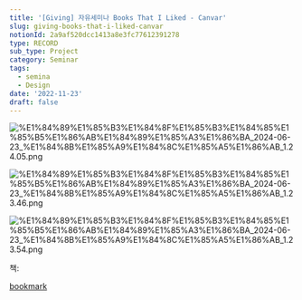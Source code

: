```yaml
---
title: '[Giving] 자유세미나 Books That I Liked - Canvar'
slug: giving-books-that-i-liked-canvar
notionId: 2a9af520dcc1413a8e3fc77612391278
type: RECORD
sub_type: Project
category: Seminar
tags:
  - semina
  - Design
date: '2022-11-23'
draft: false
---
```


![%E1%84%89%E1%85%B3%E1%84%8F%E1%85%B3%E1%84%85%E1%85%B5%E1%86%AB%E1%84%89%E1%85%A3%E1%86%BA_2024-06-23_%E1%84%8B%E1%85%A9%E1%84%8C%E1%85%A5%E1%86%AB_1.24.05.png](https://prod-files-secure.s3.us-west-2.amazonaws.com/056ff9f5-a9ef-486f-8acb-9eef51d06a2d/ce83ceb9-40a5-4af7-b5b0-69e60de9abc5/%E1%84%89%E1%85%B3%E1%84%8F%E1%85%B3%E1%84%85%E1%85%B5%E1%86%AB%E1%84%89%E1%85%A3%E1%86%BA_2024-06-23_%E1%84%8B%E1%85%A9%E1%84%8C%E1%85%A5%E1%86%AB_1.24.05.png?X-Amz-Algorithm=AWS4-HMAC-SHA256&X-Amz-Content-Sha256=UNSIGNED-PAYLOAD&X-Amz-Credential=ASIAZI2LB466Z6CNTOBL%2F20250716%2Fus-west-2%2Fs3%2Faws4_request&X-Amz-Date=20250716T091536Z&X-Amz-Expires=3600&X-Amz-Security-Token=IQoJb3JpZ2luX2VjEEEaCXVzLXdlc3QtMiJHMEUCIQDRjsMiBLPYrPdQdTs7vCfPf7ovdy4lGRdmvOrdFh1u0gIgYkdKCWIB61F8uHCBmki59HcU3TeFXSGk%2B1TMBFNdzDgq%2FwMIWhAAGgw2Mzc0MjMxODM4MDUiDLwz5cuktQxyjPyXKyrcAxuwlEAyLCvIXsgiaTH9DO2dXjXSNi0BCnYvs7IltE5slP7H3mGt72A5qY6rYDt4%2B%2B0ITHZwx68i5a5790wDclfGbzFOyo0EgvB4eg7heyYgsJtrfHpzHJ3FOLtoN3AZO9UYHMbrnVK0GQ1EP2KQnx85WLaCsdhCgZdYo%2F7KtuC4BIkz4YW0%2BNp2V5zin89TjuJp0MsUEq0qlX45%2F%2FFf%2BOQth6RBB4DVysCLK6bcu4bytltA3f8%2BFD47dB3cHfZyAXtyf24GSTB4zwCzy4wSrkqLg%2FHWYbKBHGDuaKCNImi2d3JcRHqpcQ0kRz2K3SzeE53EKIAvQO8vyfFJXlzJKAM%2BhK59H1yoyb503fkUrEkWpYi%2B0fZjKdy8VXCz%2BL5Nue%2BJAEvkxkq0YWSUmJdXKwD%2BTIHlh%2FRG4eCDs4o3%2BjgVzHtwcDpmdU4P04jf8CXimNiTdJZ0V%2BU63D8ryxti6r2%2FusT5Kl2ZWLlYYhn5W5etTLEc69EIyqzEi9JkcNrYjNsBkeRBrj9Nh%2FsYF39QDm%2BOWwTlk%2Fz7rcZgIJnbN6JmeXCaKtxa8YLRsypKSz0fxQ0PSkTB%2Bd7aPGjBFYbaff0x3geEN2Bj0kSNx2xHvdufaqd6nlEcT4ebRWYCMI%2FM3cMGOqUBkozpyZCayrL7d4tOsfevJafsX0hDCviroMN71PHIXkrE1NQyHSteODDpz4zX%2BbNeWCYAWXF%2FHpG7rFLr%2B1pDuodtyVoQBxSz6%2FmCeBQXyWlu6uS27QfZEMnxBTHYc1%2BqlM6hZdDfwBnpZAStEaTEEPM6a2MwVolXZp8asnk5eQC6GYXcFxmbRltpC8uXevdWonmN9JAh%2FencRmeBmzAVJq6tzw9%2B&X-Amz-Signature=39a1c3aa36288345783438dbfd09f736503e9c7e4c152318408637c54d80326a&X-Amz-SignedHeaders=host&x-amz-checksum-mode=ENABLED&x-id=GetObject)


![%E1%84%89%E1%85%B3%E1%84%8F%E1%85%B3%E1%84%85%E1%85%B5%E1%86%AB%E1%84%89%E1%85%A3%E1%86%BA_2024-06-23_%E1%84%8B%E1%85%A9%E1%84%8C%E1%85%A5%E1%86%AB_1.23.46.png](https://prod-files-secure.s3.us-west-2.amazonaws.com/056ff9f5-a9ef-486f-8acb-9eef51d06a2d/f1dd1829-0027-43a0-aaf8-158419cdf1e6/%E1%84%89%E1%85%B3%E1%84%8F%E1%85%B3%E1%84%85%E1%85%B5%E1%86%AB%E1%84%89%E1%85%A3%E1%86%BA_2024-06-23_%E1%84%8B%E1%85%A9%E1%84%8C%E1%85%A5%E1%86%AB_1.23.46.png?X-Amz-Algorithm=AWS4-HMAC-SHA256&X-Amz-Content-Sha256=UNSIGNED-PAYLOAD&X-Amz-Credential=ASIAZI2LB466Z6CNTOBL%2F20250716%2Fus-west-2%2Fs3%2Faws4_request&X-Amz-Date=20250716T091536Z&X-Amz-Expires=3600&X-Amz-Security-Token=IQoJb3JpZ2luX2VjEEEaCXVzLXdlc3QtMiJHMEUCIQDRjsMiBLPYrPdQdTs7vCfPf7ovdy4lGRdmvOrdFh1u0gIgYkdKCWIB61F8uHCBmki59HcU3TeFXSGk%2B1TMBFNdzDgq%2FwMIWhAAGgw2Mzc0MjMxODM4MDUiDLwz5cuktQxyjPyXKyrcAxuwlEAyLCvIXsgiaTH9DO2dXjXSNi0BCnYvs7IltE5slP7H3mGt72A5qY6rYDt4%2B%2B0ITHZwx68i5a5790wDclfGbzFOyo0EgvB4eg7heyYgsJtrfHpzHJ3FOLtoN3AZO9UYHMbrnVK0GQ1EP2KQnx85WLaCsdhCgZdYo%2F7KtuC4BIkz4YW0%2BNp2V5zin89TjuJp0MsUEq0qlX45%2F%2FFf%2BOQth6RBB4DVysCLK6bcu4bytltA3f8%2BFD47dB3cHfZyAXtyf24GSTB4zwCzy4wSrkqLg%2FHWYbKBHGDuaKCNImi2d3JcRHqpcQ0kRz2K3SzeE53EKIAvQO8vyfFJXlzJKAM%2BhK59H1yoyb503fkUrEkWpYi%2B0fZjKdy8VXCz%2BL5Nue%2BJAEvkxkq0YWSUmJdXKwD%2BTIHlh%2FRG4eCDs4o3%2BjgVzHtwcDpmdU4P04jf8CXimNiTdJZ0V%2BU63D8ryxti6r2%2FusT5Kl2ZWLlYYhn5W5etTLEc69EIyqzEi9JkcNrYjNsBkeRBrj9Nh%2FsYF39QDm%2BOWwTlk%2Fz7rcZgIJnbN6JmeXCaKtxa8YLRsypKSz0fxQ0PSkTB%2Bd7aPGjBFYbaff0x3geEN2Bj0kSNx2xHvdufaqd6nlEcT4ebRWYCMI%2FM3cMGOqUBkozpyZCayrL7d4tOsfevJafsX0hDCviroMN71PHIXkrE1NQyHSteODDpz4zX%2BbNeWCYAWXF%2FHpG7rFLr%2B1pDuodtyVoQBxSz6%2FmCeBQXyWlu6uS27QfZEMnxBTHYc1%2BqlM6hZdDfwBnpZAStEaTEEPM6a2MwVolXZp8asnk5eQC6GYXcFxmbRltpC8uXevdWonmN9JAh%2FencRmeBmzAVJq6tzw9%2B&X-Amz-Signature=99d774b0f1c6444150c35cbbe5f8b1c6921d18e41d5c366b141f9c4483bc0f91&X-Amz-SignedHeaders=host&x-amz-checksum-mode=ENABLED&x-id=GetObject)


![%E1%84%89%E1%85%B3%E1%84%8F%E1%85%B3%E1%84%85%E1%85%B5%E1%86%AB%E1%84%89%E1%85%A3%E1%86%BA_2024-06-23_%E1%84%8B%E1%85%A9%E1%84%8C%E1%85%A5%E1%86%AB_1.23.54.png](https://prod-files-secure.s3.us-west-2.amazonaws.com/056ff9f5-a9ef-486f-8acb-9eef51d06a2d/0a8e9606-dc70-4ddc-8968-5fa991a67820/%E1%84%89%E1%85%B3%E1%84%8F%E1%85%B3%E1%84%85%E1%85%B5%E1%86%AB%E1%84%89%E1%85%A3%E1%86%BA_2024-06-23_%E1%84%8B%E1%85%A9%E1%84%8C%E1%85%A5%E1%86%AB_1.23.54.png?X-Amz-Algorithm=AWS4-HMAC-SHA256&X-Amz-Content-Sha256=UNSIGNED-PAYLOAD&X-Amz-Credential=ASIAZI2LB466Z6CNTOBL%2F20250716%2Fus-west-2%2Fs3%2Faws4_request&X-Amz-Date=20250716T091536Z&X-Amz-Expires=3600&X-Amz-Security-Token=IQoJb3JpZ2luX2VjEEEaCXVzLXdlc3QtMiJHMEUCIQDRjsMiBLPYrPdQdTs7vCfPf7ovdy4lGRdmvOrdFh1u0gIgYkdKCWIB61F8uHCBmki59HcU3TeFXSGk%2B1TMBFNdzDgq%2FwMIWhAAGgw2Mzc0MjMxODM4MDUiDLwz5cuktQxyjPyXKyrcAxuwlEAyLCvIXsgiaTH9DO2dXjXSNi0BCnYvs7IltE5slP7H3mGt72A5qY6rYDt4%2B%2B0ITHZwx68i5a5790wDclfGbzFOyo0EgvB4eg7heyYgsJtrfHpzHJ3FOLtoN3AZO9UYHMbrnVK0GQ1EP2KQnx85WLaCsdhCgZdYo%2F7KtuC4BIkz4YW0%2BNp2V5zin89TjuJp0MsUEq0qlX45%2F%2FFf%2BOQth6RBB4DVysCLK6bcu4bytltA3f8%2BFD47dB3cHfZyAXtyf24GSTB4zwCzy4wSrkqLg%2FHWYbKBHGDuaKCNImi2d3JcRHqpcQ0kRz2K3SzeE53EKIAvQO8vyfFJXlzJKAM%2BhK59H1yoyb503fkUrEkWpYi%2B0fZjKdy8VXCz%2BL5Nue%2BJAEvkxkq0YWSUmJdXKwD%2BTIHlh%2FRG4eCDs4o3%2BjgVzHtwcDpmdU4P04jf8CXimNiTdJZ0V%2BU63D8ryxti6r2%2FusT5Kl2ZWLlYYhn5W5etTLEc69EIyqzEi9JkcNrYjNsBkeRBrj9Nh%2FsYF39QDm%2BOWwTlk%2Fz7rcZgIJnbN6JmeXCaKtxa8YLRsypKSz0fxQ0PSkTB%2Bd7aPGjBFYbaff0x3geEN2Bj0kSNx2xHvdufaqd6nlEcT4ebRWYCMI%2FM3cMGOqUBkozpyZCayrL7d4tOsfevJafsX0hDCviroMN71PHIXkrE1NQyHSteODDpz4zX%2BbNeWCYAWXF%2FHpG7rFLr%2B1pDuodtyVoQBxSz6%2FmCeBQXyWlu6uS27QfZEMnxBTHYc1%2BqlM6hZdDfwBnpZAStEaTEEPM6a2MwVolXZp8asnk5eQC6GYXcFxmbRltpC8uXevdWonmN9JAh%2FencRmeBmzAVJq6tzw9%2B&X-Amz-Signature=e627f48b901be32b9b5432b70d8df9316752c6eba50ced66b3bd6d76f1b18e29&X-Amz-SignedHeaders=host&x-amz-checksum-mode=ENABLED&x-id=GetObject)


책: 


[bookmark](https://product.kyobobook.co.kr/detail/S000000780676)

